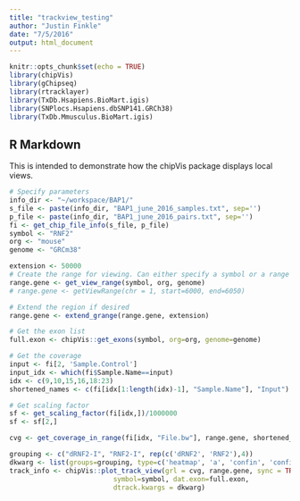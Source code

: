 ```yaml
---
title: "trackview_testing"
author: "Justin Finkle"
date: "7/5/2016"
output: html_document
---
```


```r
knitr::opts_chunk$set(echo = TRUE)
library(chipVis)
library(gChipseq)
library(rtracklayer)
library(TxDb.Hsapiens.BioMart.igis)
library(SNPlocs.Hsapiens.dbSNP141.GRCh38)
library(TxDb.Mmusculus.BioMart.igis)
```

## R Markdown

This is intended to demonstrate how the chipVis package displays local views.
```r
# Specify parameters
info_dir <- "~/workspace/BAP1/"
s_file <- paste(info_dir, "BAP1_june_2016_samples.txt", sep='')
p_file <- paste(info_dir, "BAP1_june_2016_pairs.txt", sep='')
fi <- get_chip_file_info(s_file, p_file)
symbol <- "RNF2"
org <- "mouse"
genome <- "GRCm38"
```

```r
extension <- 50000
# Create the range for viewing. Can either specify a symbol or a range
range.gene <- get_view_range(symbol, org, genome)
# range.gene <- getViewRange(chr = 1, start=6000, end=6050)

# Extend the region if desired
range.gene <- extend_grange(range.gene, extension)

# Get the exon list
full.exon <- chipVis::get_exons(symbol, org=org, genome=genome)

# Get the coverage
input <- fi[2, 'Sample.Control']
input_idx <- which(fi$Sample.Name==input)
idx <- c(9,10,15,16,18:23)
shortened_names <- c(fi[idx[1:length(idx)-1], "Sample.Name"], "Input")

# Get scaling factor
sf <- get_scaling_factor(fi[idx,])/1000000
sf <- sf[2,]

cvg <- get_coverage_in_range(fi[idx, "File.bw"], range.gene, shortened_names, sf)
```

```r
grouping <- c("dRNF2-I", "RNF2-I", rep(c('dRNF2', 'RNF2'),4))
dkwarg <- list(groups=grouping, type=c('heatmap', 'a', 'confin', 'confin'), legend=TRUE)
track_info <- chipVis::plot_track_view(grl = cvg, range.gene, sync = TRUE, genome=genome, 
                          symbol=symbol, dat.exon=full.exon,
                          dtrack.kwargs = dkwarg)
```